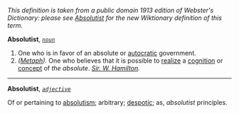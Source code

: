 ''This definition is taken from a public domain 1913 edition of Webster's Dictionary: please see [[Absolutist]] for the new Wiktionary definition of this term.''

'''Absolutist''', ''<code>[[noun (part of speech)|noun]]</code>''

<ol>
<li>One who is in favor of an absolute or [[autocratic]] government.

<li> ''([[Metaph (subject)|Metaph]]).'' One who believes that it is possible to [[realize]] a [[cognition]] or [[concept]] of ''the absolute''. ''[[Sir. W. Hamilton (source)|Sir. W. Hamilton]].''
</ol>
-----
'''Absolutist''', ''<code>[[adjective (part of speech)|adjective]]</code>''

Of or pertaining to [[absolutism]]; arbitrary; [[despotic]]; as, ''absolutist'' principles.